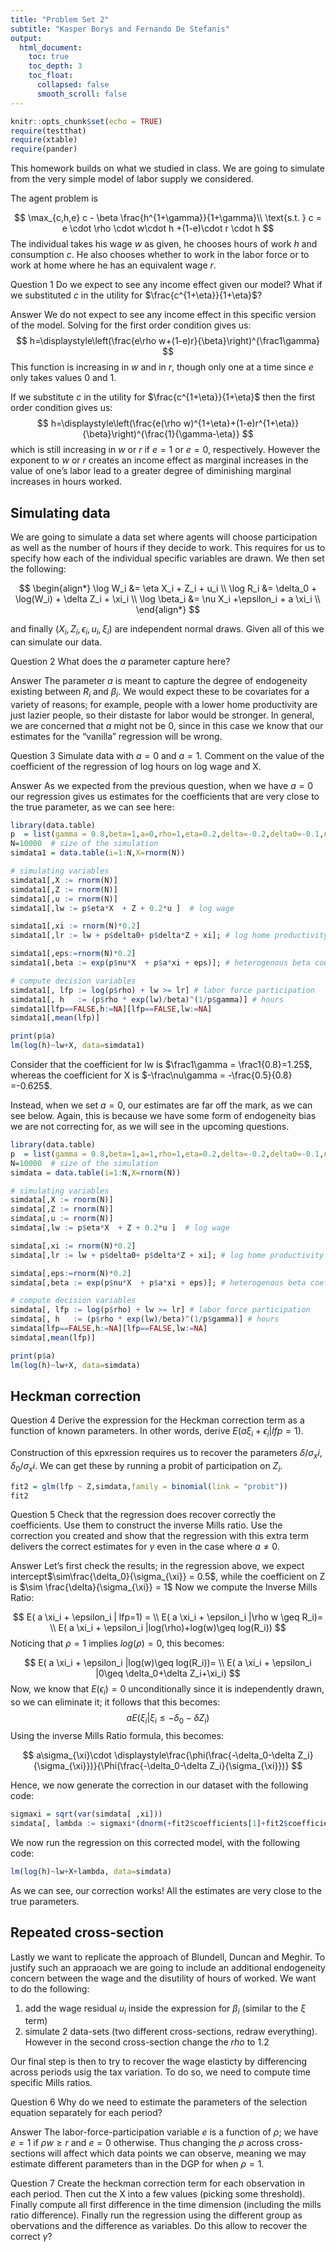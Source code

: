 ---
title: "Problem Set 2"
subtitle: "Kasper Borys and Fernando De Stefanis"
output:
  html_document:
    toc: true
    toc_depth: 3
    toc_float:
      collapsed: false
      smooth_scroll: false
---

```{r setup, include=FALSE}
knitr::opts_chunk$set(echo = TRUE)
require(testthat)
require(xtable)
require(pander)
```

This homework builds on what we studied in class. We are going to simulate from the very simple model of labor supply we considered.

The agent problem is

$$
\max_{c,h,e} c - \beta \frac{h^{1+\gamma}}{1+\gamma}\\
\text{s.t. } c = e \cdot \rho \cdot w\cdot h +(1-e)\cdot r \cdot  h
$$
The individual takes his wage $w$ as given, he chooses hours of work $h$ and consumption $c$. He also chooses whether to work in the labor force or to work at home where he has an equivalent wage $r$.

<span class="label label-success">Question 1</span> Do we expect to see any income effect given our model? What if we substituted $c$ in the utility for $\frac{c^{1+\eta}}{1+\eta}$?

<span class="label label-success">Answer</span> We do not expect to see any income effect in this specific version of the model. Solving for the first order condition gives us:
$$
h=\displaystyle\left(\frac{e\rho w+(1-e)r}{\beta}\right)^{\frac1\gamma}
$$
This function is increasing in $w$ and in $r$, though only one at a time since $e$ only takes values $0$ and $1$.

If we substitute $c$ in the utility for $\frac{c^{1+\eta}}{1+\eta}$ then the first order condition gives us:
$$
h=\displaystyle\left(\frac{e(\rho w)^{1+\eta}+(1-e)r^{1+\eta}}{\beta}\right)^{\frac{1}{\gamma-\eta}}
$$
which is still increasing in $w$ or $r$ if $e=1$ or $e=0$, respectively. However the exponent to $w$ or $r$ creates an income effect as marginal increases in the value of one's labor lead to a greater degree of diminishing marginal increases in hours worked.

## Simulating data

We are going to simulate a data set where agents will choose participation as well as the number of hours if they decide to work. This requires for us to specify how each of the individual specific variables are drawn. We then set the following:

$$
\begin{align*}
\log W_i     &= \eta X_i + Z_i + u_i  \\
\log R_i     &= \delta_0 + \log(W_i) + \delta Z_i + \xi_i \\
\log \beta_i &= \nu X_i +\epsilon_i +  a \xi_i   \\
\end{align*}
$$

and finally $(X_i,Z_i,\epsilon_i,u_i,\xi_i)$ are independent normal draws. Given all of this we can simulate our data. 

<span class="label label-success">Question 2</span> What does the $a$ parameter capture here?

<span class="label label-success">Answer</span> The parameter $a$ is meant to capture the degree of endogeneity existing between $R_i$ and $\beta_i$. We would expect these to be covariates for a variety of reasons; for example, people with a lower home productivity are just lazier people, so their distaste for labor would be stronger. In general, we are concerned that $a$ might not be 0, since in this case we know that our estimates for the "vanilla" regression will be wrong. 




<span class="label label-success">Question 3</span> Simulate data with $a=0$ and $a=1$. Comment on the value of the coefficient of the regression of log hours on log wage and X.

<span class="label label-success">Answer</span> As we expected from the previous question, when we have $a=0$ our regression gives us estimates for the coefficients that are very close to the true parameter, as we can see here:  

```{r echo = FALSE, cache = TRUE, results = 'hide'}
library(data.table)
p  = list(gamma = 0.8,beta=1,a=0,rho=1,eta=0.2,delta=-0.2,delta0=-0.1,nu=0.5) # parameters
N=10000  # size of the simulation
simdata1 = data.table(i=1:N,X=rnorm(N))

# simulating variables
simdata1[,X := rnorm(N)]
simdata1[,Z := rnorm(N)]
simdata1[,u := rnorm(N)]
simdata1[,lw := p$eta*X  + Z + 0.2*u ]  # log wage

simdata1[,xi := rnorm(N)*0.2]
simdata1[,lr := lw + p$delta0+ p$delta*Z + xi]; # log home productivity

simdata1[,eps:=rnorm(N)*0.2]
simdata1[,beta := exp(p$nu*X  + p$a*xi + eps)]; # heterogenous beta coefficient

# compute decision variables
simdata1[, lfp := log(p$rho) + lw >= lr] # labor force participation
simdata1[, h   := (p$rho * exp(lw)/beta)^(1/p$gamma)] # hours
simdata1[lfp==FALSE,h:=NA][lfp==FALSE,lw:=NA]
simdata1[,mean(lfp)]
```

```{r}
print(p$a)
lm(log(h)~lw+X, data=simdata1)
```

Consider that the coefficient for lw is $\frac1\gamma = \frac1{0.8}=1.25$, whereas the coefficient for X is $-\frac\nu\gamma = -\frac{0.5}{0.8} =-0.625$.

Instead, when we set $a=0$, our estimates are far off the mark, as we can see below. Again, this is because we have some form of endogeneity bias we are not correcting for, as we will see in the upcoming questions.

```{r echo = FALSE, cache = TRUE, results = 'hide'}
library(data.table)
p  = list(gamma = 0.8,beta=1,a=1,rho=1,eta=0.2,delta=-0.2,delta0=-0.1,nu=0.5) # parameters
N=10000  # size of the simulation
simdata = data.table(i=1:N,X=rnorm(N))

# simulating variables
simdata[,X := rnorm(N)]
simdata[,Z := rnorm(N)]
simdata[,u := rnorm(N)]
simdata[,lw := p$eta*X  + Z + 0.2*u ]  # log wage

simdata[,xi := rnorm(N)*0.2]
simdata[,lr := lw + p$delta0+ p$delta*Z + xi]; # log home productivity

simdata[,eps:=rnorm(N)*0.2]
simdata[,beta := exp(p$nu*X  + p$a*xi + eps)]; # heterogenous beta coefficient

# compute decision variables
simdata[, lfp := log(p$rho) + lw >= lr] # labor force participation
simdata[, h   := (p$rho * exp(lw)/beta)^(1/p$gamma)] # hours
simdata[lfp==FALSE,h:=NA][lfp==FALSE,lw:=NA]
simdata[,mean(lfp)]
```

```{r}
print(p$a)
lm(log(h)~lw+X, data=simdata)
```



## Heckman correction

<span class="label label-success">Question 4</span> Derive the expression for the Heckman correction term as a function of known parameters. In other words, derive $E( a \xi_i + \epsilon_i | lfp=1)$.

Construction of this epxression requires us to recover the parameters $\delta/\sigma_xi,\delta_0/\sigma_xi$. We can get these by running a probit of participation on $Z_i$. 
```{r cache = TRUE}
fit2 = glm(lfp ~ Z,simdata,family = binomial(link = "probit"))
fit2
```
<span class="label label-success">Question 5</span> Check that the regression does recover correctly the coefficients. Use them to construct the inverse Mills ratio. Use the correction you created and show that the regression with this extra term delivers the correct estimates for $\gamma$ even in the case where $a\neq 0$.

<span class="label label-success">Answer</span> Let's first check the results; in the regression above, we expect intercept$\sim\frac{\delta_0}{\sigma_{\xi}} = 0.5$, while the coefficient on Z is $\sim \frac{\delta}{\sigma_{\xi}} = 1$ Now we compute the Inverse Mills Ratio:

$$
E( a \xi_i + \epsilon_i | lfp=1) = \\
E( a \xi_i + \epsilon_i |\rho w \geq R_i)= \\
E( a \xi_i + \epsilon_i |log(\rho)+log(w)\geq log(R_i))
$$
Noticing that $\rho = 1$ implies $log(\rho) = 0$, this becomes:

$$
E( a \xi_i + \epsilon_i |log(w)\geq log(R_i))= \\ 
E( a \xi_i + \epsilon_i |0\geq \delta_0+\delta Z_i+\xi_i)
$$
Now, we know that $E(\epsilon_i) = 0$ unconditionally since it is independently drawn, so we can eliminate it; it follows that this becomes:
$$
aE( \xi_i  |\xi_i\leq -\delta_0-\delta Z_i)
$$
Using the inverse Mills Ratio formula, this becomes:

$$
a\sigma_{\xi}\cdot \displaystyle\frac{\phi(\frac{-\delta_0-\delta Z_i}{\sigma_{\xi}})}{\Phi(\frac{-\delta_0-\delta Z_i}{\sigma_{\xi}})}
$$

Hence, we now generate the correction in our dataset with the following code: 

```{r cache = TRUE}
sigmaxi = sqrt(var(simdata[ ,xi]))
simdata[, lambda := sigmaxi*(dnorm(+fit2$coefficients[1]+fit2$coefficients[2]*Z)/pnorm(+fit2$coefficients[1]+fit2$coefficients[2]*Z))]
```

We now run the regression on this corrected model, with the following code:


```{r cache = TRUE}
lm(log(h)~lw+X+lambda, data=simdata)
```
As we can see, our correction works! All the estimates are very close to the true parameters.


## Repeated cross-section

Lastly we want to replicate the approach of Blundell, Duncan and Meghir. To justify such an appraoach we are going to include an additional endogeneity concern between the wage and the disutility of hours of worked. We want to do the following:

 1. add the wage residual $u_i$ inside the expression for $\beta_i$ (similar to the $\xi$ term)
 2. simulate 2 data-sets (two different cross-sections, redraw everything). However in the second cross-section change the $rho$ to 1.2

Our final step is then to try to recover the wage elasticty by differencing across periods usig the tax variation. To do so, we need to compute time specific Mills ratios. 

<span class="label label-success">Question 6</span> Why do we need to estimate the parameters of the selection equation separately for each period?

<span class="label label-success">Answer</span>
The labor-force-participation variable $e$ is a function of $\rho$; we have $e=1$ if $\rho w \geq r$ and $e=0$ otherwise. Thus changing the $\rho$ across cross-sections will affect which data points we can observe, meaning we may estimate different parameters than in the DGP for when $\rho=1$.

<span class="label label-success">Question 7</span> Create the heckman correction term for each observation in each period. Then cut the X into a few values (picking some threshold). Finally compute all first difference in the time dimension (including the mills ratio difference). Finally run the regression using the different group as obervations and the difference as variables. Do this allow to recover the correct $\gamma$?



